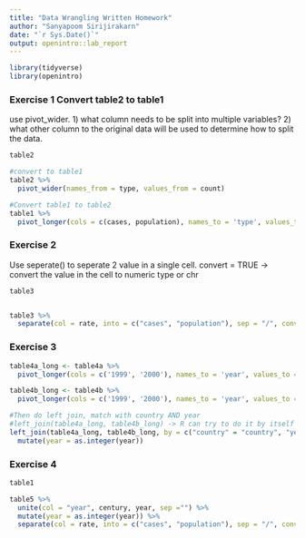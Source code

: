 ```yaml
---
title: "Data Wrangling Written Homework"
author: "Sanyapoom Sirijirakarn"
date: "`r Sys.Date()`"
output: openintro::lab_report
---
```


```r
library(tidyverse)
library(openintro)
```

### Exercise 1 Convert table2 to table1

use pivot_wider.
1) what column needs to be split into multiple variables?
2) what other column to the original data will be used to determine how to split the data.

```r
table2 

#convert to table1
table2 %>%
  pivot_wider(names_from = type, values_from = count)

#Convert table1 to table2
table1 %>%
  pivot_longer(cols = c(cases, population), names_to = 'type', values_to = 'count')
```

### Exercise 2

Use seperate() to seperate 2 value in a single cell.
convert = TRUE -> convert the value in the cell to numeric type or chr

```r
table3


table3 %>%
  separate(col = rate, into = c("cases", "population"), sep = "/", convert = TRUE)
```

### Exercise 3


```r
table4a_long <- table4a %>%
  pivot_longer(cols = c('1999', '2000'), names_to = 'year', values_to = 'cases')

table4b_long <- table4b %>%
  pivot_longer(cols = c('1999', '2000'), names_to = 'year', values_to = 'population')

#Then do left join, match with country AND year
#left_join(table4a_long, table4b_long) -> R can try to do it by itself
left_join(table4a_long, table4b_long, by = c("country" = "country", "year" = "year")) %>%
  mutate(year = as.integer(year))
```

### Exercise 4


```r
table1

table5 %>%
  unite(col = "year", century, year, sep ="") %>%
  mutate(year = as.integer(year)) %>%
  separate(col = rate, into = c("cases", "population"), sep = "/", convert = T)
```
